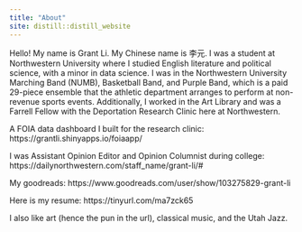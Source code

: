 ```yaml
---
title: "About"
site: distill::distill_website
---
```

Hello! My name is Grant Li. My Chinese name is 李元. I was a student at Northwestern University where I studied English literature and political science, with a minor in data science. I was in the Northwestern University Marching Band (NUMB), Basketball Band, and Purple Band, which is a paid 29-piece ensemble that the athletic department arranges to perform at non-revenue sports events. Additionally, I worked in the Art Library and was a Farrell Fellow with the Deportation Research Clinic here at Northwestern.

A FOIA data dashboard I built for the research clinic: https://grantli.shinyapps.io/foiaapp/

I was Assistant Opinion Editor and Opinion Columnist during college: https://dailynorthwestern.com/staff_name/grant-li/#

My goodreads: https://www.goodreads.com/user/show/103275829-grant-li

Here is my resume: https://tinyurl.com/ma7zck65

I also like art (hence the pun in the url), classical music, and the Utah Jazz.